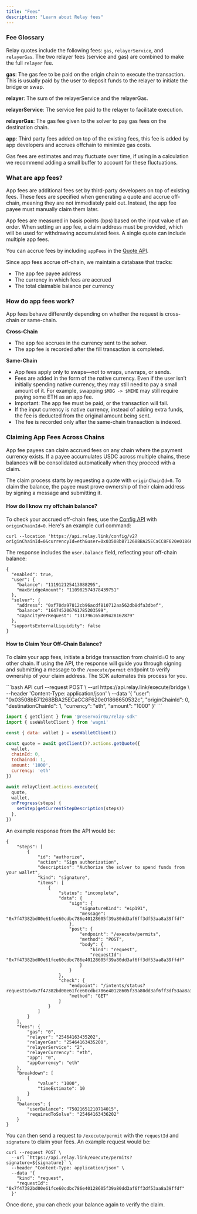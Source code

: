 ```yaml
---
title: "Fees"
description: "Learn about Relay fees"
---
```


### Fee Glossary

Relay quotes include the following fees: `gas`, `relayerService`, and `relayerGas`. The two relayer fees (service and gas) are combined to make the full `relayer` fee.

**gas**: The gas fee to be paid on the origin chain to execute the transaction. This is usually paid by the user to deposit funds to the relayer to initiate the bridge or swap.

**relayer**: The sum of the relayerService and the relayerGas.

**relayerService**: The service fee paid to the relayer to facilitate execution.

**relayerGas**: The gas fee given to the solver to pay gas fees on the destination chain.

**app**: Third party fees added on top of the existing fees, this fee is added by app developers and accrues offchain to minimize gas costs.

Gas fees are estimates and may fluctuate over time, if using in a calculation we recommend adding a small buffer to account for these fluctuations.

### What are app fees?

App fees are additional fees set by third-party developers on top of existing fees. These fees are specified when generating a quote and accrue off-chain, meaning they are not immediately paid out. Instead, the app fee payee must manually claim them later.

App fees are measured in basis points (bps) based on the input value of an order. When setting an app fee, a claim address must be provided, which will be used for withdrawing accumulated fees. A single quote can include multiple app fees.

You can accrue fees by including `appFees` in the [Quote API](https://docs.relay.link/references/api/get-quote).

Since app fees accrue off-chain, we maintain a database that tracks:
- The app fee payee address
- The currency in which fees are accrued
- The total claimable balance per currency

### How do app fees work?

App fees behave differently depending on whether the request is cross-chain or same-chain.

**Cross-Chain**

- The app fee accrues in the currency sent to the solver.
- The app fee is recorded after the fill transaction is completed.

**Same-Chain**

- App fees apply only to swaps—not to wraps, unwraps, or sends.
- Fees are added in the form of the native currency. Even if the user isn’t initially spending native currency, they may still need to pay a small amount of it. For example, swapping `$MOG -> $MEME` may still require paying some ETH as an app fee.
- Important: The app fee must be paid, or the transaction will fail.
- If the input currency is native currency, instead of adding extra funds, the fee is deducted from the original amount being sent.
- The fee is recorded only after the same-chain transaction is indexed.

### Claiming App Fees Across Chains

App fee payees can claim accrued fees on any chain where the payment currency exists. If a payee accumulates USDC across multiple chains, these balances will be consolidated automatically when they proceed with a claim.

The claim process starts by requesting a quote with `originChainId=0`. To claim the balance, the payee must prove ownership of their claim address by signing a message and submitting it.

#### How do I know my offchain balance?

To check your accrued off-chain fees, use the [Config API](/references/api/get-config) with `originChainId=0`. Here's an example curl command:

```
curl --location 'https://api.relay.link/config/v2?originChainId=0&currencyId=eth&user=0x03508bB71268BBA25ECaCC8F620e01866650532c&destinationChainId=1' 
```

The response includes the `user.balance` field, reflecting your off-chain balance:

```
{
  "enabled": true,
  "user": {
    "balance": "111912125413088295",
    "maxBridgeAmount": "110982574378439751"
  },
  "solver": {
    "address": "0xf70da97812cb96acdf810712aa562db8dfa3dbef",
    "balance": "164745206761785203599",
    "capacityPerRequest": "131796165409428162879"
  },
  "supportsExternalLiquidity": false
}
```

#### How to Claim Your Off-Chain Balance?

To claim your app fees, initiate a bridge transaction from chainId=0 to any other chain. If using the API, the response will guide you through signing and submitting a message to the `/execute/permit` endpoint to verify ownership of your claim address. The SDK automates this process for you.

<CodeGroup>
  ```bash API
  curl --request POST \
    --url https://api.relay.link/execute/bridge \
    --header 'Content-Type: application/json' \
    --data '{
    "user": "0x03508bB71268BBA25ECaCC8F620e01866650532c",
    "originChainId": 0,
    "destinationChainId": 1,
    "currency": "eth",
    "amount": "1000"
  }'
  ```

  ```javascript SDK
  import { getClient } from '@reservoir0x/relay-sdk'
  import { useWalletClient } from 'wagmi'

  const { data: wallet } = useWalletClient()

  const quote = await getClient()?.actions.getQuote({
    wallet,
    chainId: 0,
    toChainId: 1,
    amount: '1000',
    currency: 'eth'
  })

  await relayClient.actions.execute({
    quote,
    wallet,
    onProgress(steps) {
      setStep(getCurrentStepDescription(steps))
    },
  })

  ```
</CodeGroup>

An example response from the API would be:

```
{
    "steps": [
        {
            "id": "authorize",
            "action": "Sign authorization",
            "description": "Authorize the solver to spend funds from your wallet",
            "kind": "signature",
            "items": [
                {
                    "status": "incomplete",
                    "data": {
                        "sign": {
                            "signatureKind": "eip191",
                            "message": "0x7f47382bd00e61fce60cdbc786e40128605f39a80dd3af6ff3df53aa8a39ffdf"
                        },
                        "post": {
                            "endpoint": "/execute/permits",
                            "method": "POST",
                            "body": {
                                "kind": "request",
                                "requestId": "0x7f47382bd00e61fce60cdbc786e40128605f39a80dd3af6ff3df53aa8a39ffdf"
                            }
                        }
                    },
                    "check": {
                        "endpoint": "/intents/status?requestId=0x7f47382bd00e61fce60cdbc786e40128605f39a80dd3af6ff3df53aa8a39ffdf",
                        "method": "GET"
                    }
                }
            ]
        }
    ],
    "fees": {
        "gas": "0",
        "relayer": "25464163435202",
        "relayerGas": "25464163435200",
        "relayerService": "2",
        "relayerCurrency": "eth",
        "app": "0",
        "appCurrency": "eth"
    },
    "breakdown": [
        {
            "value": "1000",
            "timeEstimate": 10
        }
    ],
    "balances": {
        "userBalance": "75021651210714015",
        "requiredToSolve": "25464163436202"
    }
}
```

You can then send a request to `/execute/permit` with the `requestId` and `signature` to claim your fees. An example request would be:

```
curl --request POST \
  --url `https://api.relay.link/execute/permits?signature=${signature}` \
  --header "Content-Type: application/json" \
  --data '{
    "kind": "request",
    "requestId": "0x7f47382bd00e61fce60cdbc786e40128605f39a80dd3af6ff3df53aa8a39ffdf"
  }'
```

Once done, you can check your balance again to verify the claim.